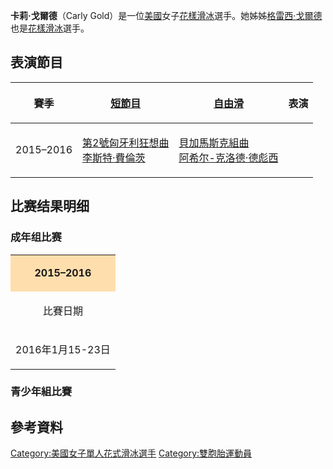 {{blpsources|time=2016-05-20T05:37:23+00:00}}
{{Infobox figure skater
|name=卡莉·戈爾德 <br>Carly Gold
|image=
|combined total= 
|combined date= 
|SP score= 
|SP date= 
|FS score= 
|FS date= 
|country= {{USA}}
|formercountry=
|birth_date= {{birth date and age|1995|8|17|}}
|birth_place= 美國麻薩諸塞州牛頓
|height= 
|beganskating = 2004年
}}

'''卡莉·戈爾德'''（Carly Gold）是一位[[美國|美國]]女子[[花樣滑冰|花樣滑冰]]選手。她姊姊[[格雷西·戈爾德|格雷西·戈爾德]]也是[[花樣滑冰|花樣滑冰]]選手。


==表演節目==
{|class="wikitable" style="text-align:center"
! 賽季
! [[短節目|短節目]]
! [[自由滑|自由滑]]
! 表演
|-
! 2015–2016
| [[第2號匈牙利狂想曲|第2號匈牙利狂想曲]] <br> [[李斯特·費倫茨|李斯特·費倫茨]]
| [[貝加馬斯克組曲|貝加馬斯克組曲]] <br> [[阿希尔-克洛德·德彪西|阿希尔-克洛德·德彪西]]
|
|}

== 比赛结果明细 ==
=== 成年组比赛 ===

{| class="wikitable" 
| style="background-color: #ffdead; " colspan=5 align="center"| '''2015–2016'''
|-
! 比賽日期
! 賽事名稱
! SP 短節目
! FS 自由滑
! 總分
|-
| 2016年1月15-23日
| [[美國花式溜冰錦標賽|美國花式溜冰錦標賽]]
| align="center" | 15<br> 42.41
| align="center" | 21<br> 65.55
| align="center" | 19<br>'''''107.96'''''
|}
===青少年組比賽===

== 參考資料 ==

[[Category:美國女子單人花式滑冰選手|Category:美國女子單人花式滑冰選手]]
[[Category:雙胞胎運動員|Category:雙胞胎運動員]]